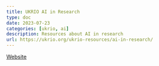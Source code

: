 ```yaml
---
title: UKRIO AI in Research
type: doc
date: 2023-07-23
categories: [ukrio, ai]
description: Resources about AI in research
url: https://ukrio.org/ukrio-resources/ai-in-research/
---
```


[Website](https://ukrio.org/ukrio-resources/ai-in-research/)